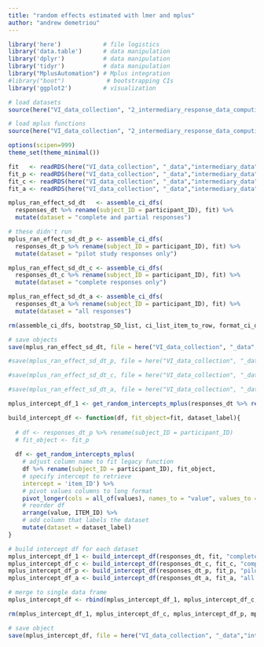 ```yaml
---
title: "random effects estimated with lmer and mplus"
author: "andrew demetriou"
---
```


```r
library('here')            # file logistics
library('data.table')      # data manipulation
library('dplyr')           # data manipulation
library('tidyr')           # data manipulation
library("MplusAutomation") # Mplus integration
#library("boot")            # bootstrapping CIs
library('ggplot2')         # visualization

# load datasets
source(here("VI_data_collection", "2_intermediary_response_data_computing", "0_format_response_data_1.1.R"))

# load mplus functions
source(here("VI_data_collection", "2_intermediary_response_data_computing", "_functions", "mplus_descriptives_function_1.7.R"))

options(scipen=999)
theme_set(theme_minimal())
```


```r
fit   <- readRDS(here("VI_data_collection", "_data","intermediary_data", "mplus_participant_model_1.0.RDS"))
fit_p <- readRDS(here("VI_data_collection", "_data","intermediary_data", "mplus_participant_model_p_1.0.RDS"))
fit_c <- readRDS(here("VI_data_collection", "_data","intermediary_data", "mplus_participant_model_c_1.0.RDS"))
fit_a <- readRDS(here("VI_data_collection", "_data","intermediary_data", "mplus_participant_model_a_1.0.RDS"))
```

```r
mplus_ran_effect_sd_dt   <- assemble_ci_dfs(
  responses_dt %>% rename(subject_ID = participant_ID), fit) %>%
  mutate(dataset = "complete and partial responses")

# these didn't run
mplus_ran_effect_sd_dt_p <- assemble_ci_dfs(
  responses_dt_p %>% rename(subject_ID = participant_ID), fit) %>% 
  mutate(dataset = "pilot study responses only")

mplus_ran_effect_sd_dt_c <- assemble_ci_dfs(
  responses_dt_c %>% rename(subject_ID = participant_ID), fit) %>% 
  mutate(dataset = "complete responses only")

mplus_ran_effect_sd_dt_a <- assemble_ci_dfs(
  responses_dt_a %>% rename(subject_ID = participant_ID), fit) %>% 
  mutate(dataset = "all responses")

rm(assemble_ci_dfs, bootstrap_SD_list, ci_list_item_to_row, format_ci_df, samplesd)
```

```r
# save objects
save(mplus_ran_effect_sd_dt, file = here("VI_data_collection", "_data","intermediary_data", "mplus_random_effect_sd_dt.RDS"))

#save(mplus_ran_effect_sd_dt_p, file = here("VI_data_collection", "_data","intermediary_data", "mplus_random_effect_sd_dt_p.RDS"))

#save(mplus_ran_effect_sd_dt_c, file = here("VI_data_collection", "_data","intermediary_data", "mplus_random_effect_sd_dt_c.RDS"))

#save(mplus_ran_effect_sd_dt_a, file = here("VI_data_collection", "_data","intermediary_data", "mplus_random_effect_sd_dt_a.RDS"))
```

```r
mplus_intercept_df_1 <- get_random_intercepts_mplus(responses_dt %>% rename(subject_ID = participant_ID), fit, "item_ID")
```


```r
build_intercept_df <- function(df, fit_object=fit, dataset_label){
  
  # df <- responses_dt_p %>% rename(subject_ID = participant_ID)
  # fit_object <- fit_p
  
  df <- get_random_intercepts_mplus(
    # adjust column name to fit legacy function
    df %>% rename(subject_ID = participant_ID), fit_object, 
    # specify intercept to retrieve
    intercept = 'item_ID') %>%
    # pivot values columns to long format
    pivot_longer(cols = all_of(values), names_to = "value", values_to = "intercept") %>% 
    # reorder df
    arrange(value, ITEM_ID) %>%
    # add column that labels the dataset
    mutate(dataset = dataset_label)
}
```

```r
# build intercept df for each dataset
mplus_intercept_df_1 <- build_intercept_df(responses_dt, fit, "complete and partial responses") %>% rename(item_ID = ITEM_ID)
mplus_intercept_df_c <- build_intercept_df(responses_dt_c, fit_c, "complete responses only") %>% rename(item_ID = ITEM_ID)
mplus_intercept_df_p <- build_intercept_df(responses_dt_p, fit_p, "pilot study responses only") %>% rename(item_ID = ITEM_ID)
mplus_intercept_df_a <- build_intercept_df(responses_dt_a, fit_a, "all responses") %>% rename(item_ID = ITEM_ID)

# merge to single data frame
mplus_intercept_df <- rbind(mplus_intercept_df_1, mplus_intercept_df_c, mplus_intercept_df_p, mplus_intercept_df_a)

rm(mplus_intercept_df_1, mplus_intercept_df_c, mplus_intercept_df_p, mplus_intercept_df_a)
```


```r
# save object
save(mplus_intercept_df, file = here("VI_data_collection", "_data","intermediary_data", "mplus_intercept_df.RDS"))
```



